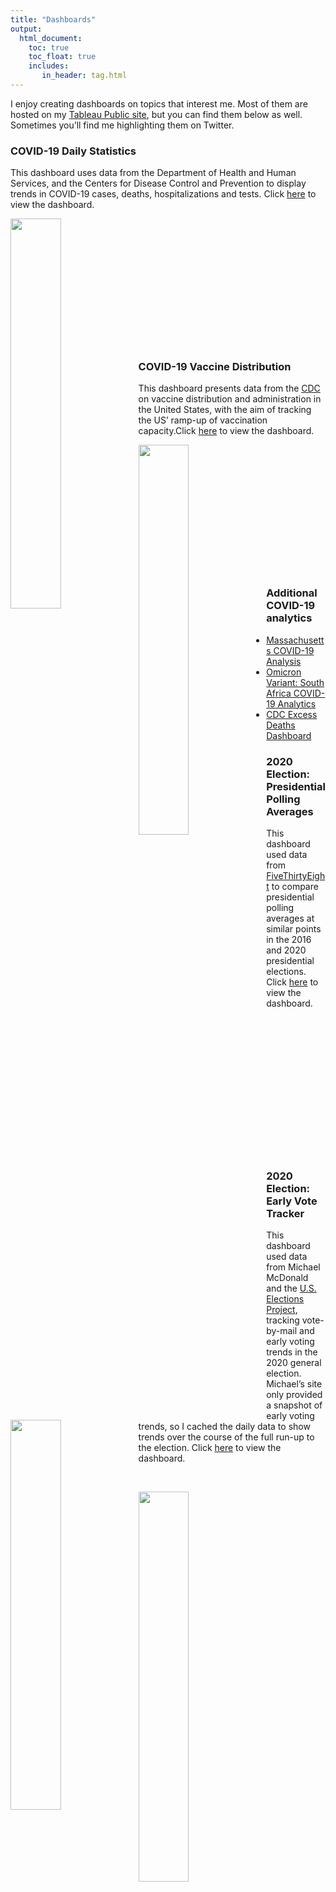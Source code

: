 ```yaml
---
title: "Dashboards"
output:
  html_document:
    toc: true
    toc_float: true
    includes:
       in_header: tag.html
---
```


I enjoy creating dashboards on topics that interest me. Most of them are hosted on my [Tableau Public site](https://public.tableau.com/profile/ckelly2528#!/), but you can find them below as well. Sometimes you'll find me highlighting them on Twitter.


### COVID-19 Daily Statistics
This dashboard uses data from the Department of Health and Human Services, and the Centers for Disease Control and Prevention to display trends in COVID-19 cases, deaths, hospitalizations and tests. Click [here](covid_dashboard.html) to view the dashboard. 

<p><a href="covid_dashboard.html">
<img src="covid_pic.png" width=40% align="left" id="hp" />
</a></p>
<br>
<br>
<br>
<br>
<br>
<br>
<br>
<br>
<br>
<br>
<br>
<br>

### COVID-19 Vaccine Distribution
This dashboard presents data from the [CDC]() on vaccine distribution and administration in the United States, with the aim of tracking the US' ramp-up of vaccination capacity.Click [here](vaccine_dashboard.html) to view the dashboard. 

<p><a href="vaccine_dashboard.html">
<img src="vaccine_homepage.png" width=40% align="left" id="hp" />
</a></p>
<br>
<br>
<br>
<br>
<br>
<br>
<br>
<br>
<br>
<br>
<br>
<br>

### Additional COVID-19 analytics

* [Massachusetts COVID-19 Analysis](mass.html)
* [Omicron Variant: South Africa COVID-19 Analytics](south_africa_report.html)
* [CDC Excess Deaths Dashboard](excess_deaths_dashboard.html)


<!-- ### Omicron Variant: South Africa Charts -->
<!-- This page presents data for South Africa to track the trajectory of the Omicron variant. Click [here](south_africa_report.html) to view the site.  -->

<!-- <p><a href="south_africa_report.html"> -->
<!-- <img src="south_afr.png" width=40% align="left" id="hp" /> -->
<!-- </a></p> -->

<!-- <br> -->
<!-- <br> -->
<!-- <br> -->
<!-- <br> -->
<!-- <br> -->
<!-- <br> -->
<!-- <br> -->
<!-- <br> -->
<!-- <br> -->
<!-- <br> -->
<!-- <br> -->
<!-- <br> -->

### 2020 Election: Presidential Polling Averages
This dashboard used data from [FiveThirtyEight](https://github.com/fivethirtyeight/data/tree/master/polls) to compare presidential polling averages at similar points in the 2016 and 2020 presidential elections. Click [here](polling_dashboard.html) to view the dashboard.
<br>
<p><a href="polling_dashboard.html">
<img src="polling_pic.png" width=40% align="left" id="hp" />
</a></p>
<br>
<br>
<br>
<br>
<br>
<br>
<br>
<br>
<br>
<br>
<br>
<br>
<br>



### 2020 Election: Early Vote Tracker
This dashboard used data from Michael McDonald and the [U.S. Elections Project](https://electproject.github.io/Early-Vote-2020G/index.html), tracking vote-by-mail and early voting trends in the 2020 general election. Michael's site only provided a snapshot of early voting trends, so I cached the daily data to show trends over the course of the full run-up to the election. Click [here](https://public.tableau.com/profile/ckelly2528#!/vizhome/VotebyMailTracker/Dashboard1) to view the dashboard.

<br>
<p><a href="polling_dashboard.html">
<img src="early_vote_pic.png" width=40% align=left id="hp" />
</a></p>
<br>
<br>
<br>
<br>
<br>
<br>
<br>
<br>
<br>

